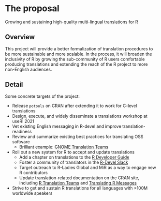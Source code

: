 # The proposal

Growing and sustaining high-quality multi-lingual translations for R

## Overview

This project will provide a better formalization of translation procedures to be more
sustainable and more scalable. In the process, it will broaden the inclusivity of R by
growing the sub-community of R users comfortable producing translations and extending
the reach of the R project to more non-English audiences.

## Detail
<!--
Go into more detail about the specifics of the project and it delivers against the problem.

Depending on project type the detail section should include:

 - [ ] Minimum Viable Product
 - [ ] Architecture
 - [ ] Assumptions
-->

Some concrete targets of the project:

 - Release `potools` on CRAN after extending it to work for C-level translations
 - Design, execute, and widely disseminate a translations workshop at useR! 2021
 - Vet existing English messaging in R-devel and improve translation-readiness
 - Review and summarize existing best practices for translating OSS software
    + Brilliant example: [GNOME Translation Teams](https://l10n.gnome.org/teams/)
 - Roll out a new system for R to accept and update translations
    + Add a chapter on translations to the [R Developer Guide](https://github.com/forwards/rdevguide)
    + Foster a community of translators in the [R-Devel Slack](r-devel.slack.com)
    + Target outreach to R-Ladies Global and MiR as a way to engage new R contributors
    + Update translation-related documentation on the CRAN site, including [R Translation Teams](https://developer.r-project.org/TranslationTeams.html) and [Translating R Messages](https://developer.r-project.org/Translations30.html)
 - Strive to get and sustain R translations for all languages with >100M worldwide speakers
